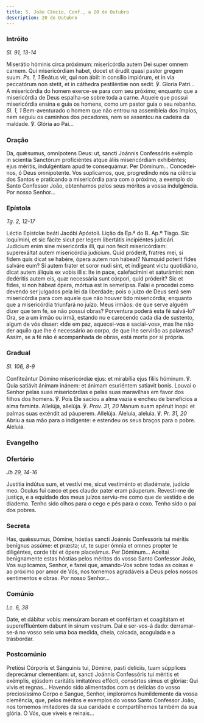 ```yaml
---
title: S. João Câncio, Conf., a 20 de Outubro
description: 20 de Outubro
---
```


### Intróito

<em>Sl. 91, 13-14</em>

<div class="side-by-side not-content">
  <span>
    Miserátio hóminis circa próximum: misericórdia autem Dei super omnem carnem.
    Qui misericórdiam habet, docet et érudit quasi pastor gregem suum.
    <em>Ps. 1, 1</em> Beátus vir, qui non ábiit in consílio impiórum, et in via peccatórum
    non stetit, et in cáthedra pestiléntiæ non sedit. ℣. Gloria Patri...
  </span>
  <span>
    A misericórdia do homem exerce-se para com seu próximo; enquanto que a
    misericórdia de Deus espalha-se sobre toda a carne. Aquele que possui
    misericórdia ensina e guia os homens, como um pastor guia o seu rebanho.
    <em>Sl. 1, 1</em> Bem-aventurado o homem que não entrou na assembleia dos ímpios,
    nem seguiu os caminhos dos pecadores, nem se assentou na cadeira da maldade.
    ℣. Glória ao Pai...
  </span>
</div>

### Oração

<div class="side-by-side not-content">
  <span>
    Da, quǽsumus, omnípotens Deus: ut, sancti Joánnis Confessóris exémplo in
    scientia Sanctórum proficiéntes atque áliis misericórdiam exhibéntes; ejus
    méritis, indulgéntiam apud te consequámur. Per Dóminum...
  </span>
  <span>
    Concedei-nos, ó Deus omnipotente. Vos suplicamos, que, progredindo nós na
    ciência dos Santos e praticando a misericórdia para com o próximo, a exemplo
    do Santo Confessor João, obtenhamos pelos seus méritos a vossa indulgência.
    Por nosso Senhor...
  </span>
</div>

### Epístola

<em>Tg. 2, 12-17</em>

<div class="side-by-side not-content">
  <span>Léctio Epístolæ beáti Jacóbi Apóstoli.</span>
  <span>Lição da Ep.ª do B. Ap.º Tiago.</span>
  <span>
    Sic loquímini, et sic fácite sicut per legem libertátis incipiéntes
    judicári. Judícium enim sine misericórdia illi, qui non fecit misericórdiam:
    superexáltat autem misericórdia judícium. Quid próderit, fratres mei, si
    fidem quis dicat se habére, ópera autem non hábeat? Numquid poterit fides
    salváre eum? Si autem frater et soror nudi sint, et indígeant victu
    quotidiáno, dicat autem áliquis ex vobis illis: Ite in pace, calefacímini et
    saturámini: non dedéritis autem eis, quæ necessária sunt córpori, quid
    próderit? Sic et fides, si non hábeat ópera, mórtua est in semetípsa.
  </span>
  <span>
    Falai e procedei como devendo ser julgados pela lei da liberdade; pois o
    juízo de Deus será sem misericórdia para com aquele que não houver tido
    misericórdia; enquanto que a misericórdia triunfará no juízo. Meus irmãos:
    de que serve alguém dizer que tem fé, se não possui obras? Porventura poderá
    esta fé salvá-lo? Ora, se a um irmão ou irmã, estando nu e carecendo cada
    dia de sustento, algum de vós disser: «Ide em paz, aquecei-vos e
    saciai-vos», mas lhe não der aquilo que lhe é necessário ao corpo, de que
    lhe servirão as palavras? Assim, se a fé não é acompanhada de obras, está
    morta por si própria.
  </span>
</div>

### Gradual

<em>Sl. 106, 8-9</em>

<div class="side-by-side not-content">
  <span>
    Confiteántur Dómino misericórdiæ ejus: et mirabília ejus fíliis hóminum. ℣.
    Quia satiávit ánimam inánem: et ánimam esuriéntem satiavit bonis.
  </span>
  <span>
    Louvai o Senhor pelas suas misericórdias e pelas suas maravilhas em favor
    dos filhos dos homens. ℣. Pois Ele saciou a alma vazia e encheu de
    benefícios a alma faminta.
  </span>
  <span>
    Allelúja, allelúja. ℣. <em>Prov. 31, 20</em> Manum suam apéruit ínopi: et
    palmas suas exténdit ad páuperem. Allelúja.
  </span>
  <span>
    Aleluia, aleluia. ℣. <em>Pr. 31, 20</em> Abriu a sua mão para o indigente: e
    estendeu os seus braços para o pobre. Aleluia.
  </span>
</div>

### Evangelho


<LinkCard
  href="/missal/comum/14confessoresnaopontifices1#evangelho"
  title="Confessores não Pontífices - Missa Os justi"
/>

### Ofertório

<em>Jb 29, 14-16</em>

<div class="side-by-side not-content">
  <span>
    Justítia indútus sum, et vestívi me, sicut vestiménto et diadémate, judício
    meo. Oculus fui cæco et pes claudo: pater eram páuperum.
  </span>
  <span>
    Revesti-me de justiça, e a equidade dos meus juízos serviu-me como que de
    vestido e de diadema. Tenho sido olhos para o cego e pés para o coxo. Tenho
    sido o pai dos pobres.
  </span>
</div>

### Secreta

<div class="side-by-side not-content">
  <span>
    Has, quǽssumus, Dómine, hóstias sancti Joánnis Confessóris tui méritis
    benígnus assúme: et præsta; ut, te super ómnia et omnes propter te
    diligéntes, corde tibi et ópere placeámus. Per Dóminum...
  </span>
  <span>
    Aceitai benignamente estas hóstias pelos méritos do vosso Santo Confessor
    João, Vos suplicamos, Senhor, e fazei que, amando-Vos sobre todas as coisas
    e ao próximo por amor de Vós, nos tornemos agradáveis a Deus pelos nossos
    sentimentos e obras. Por nosso Senhor...
  </span>
</div>

### Comúnio

<em>Lc. 6, 38</em>

<div class="side-by-side not-content">
  <span>
    Date, et dábitur vobis: mensúram bonam et confértam et coagitátam et
    supereffluéntem dabunt in sinum vestrum.
  </span>
  <span>
    Dai e ser-vos-á dado: derramar-se-á no vosso seio uma boa medida, cheia,
    calcada, acogulada e a trasbordar.
  </span>
</div>

### Postcomúnio

<div class="side-by-side not-content">
  <span>
    Pretiósi Córporis et Sánguinis tui, Dómine, pasti delíciis, tuam súpplices
    deprecámur clementiam: ut, sancti Joánnis Confessóris tui méritis et
    exémplis, ejúsdem caritátis imitatóres effécti, consórtes simus et glóriæ:
    Qui vivis et regnas...
  </span>
  <span>
    Havendo sido alimentados com as delícias do vosso preciosíssimo Corpo e
    Sangue, Senhor, imploramos humildemente da vossa clemência, que, pelos
    méritos e exemplos do vosso Santo Confessor João, nos tornemos imitadores da
    sua caridade e compartilhemos também da sua glória. Ó Vós, que viveis e
    reinais...
  </span>
</div>
